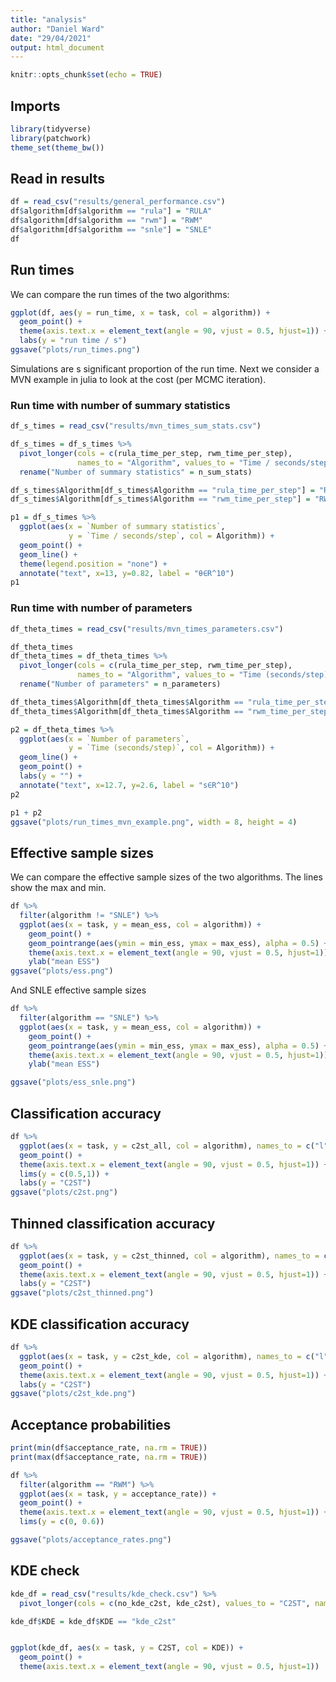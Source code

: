 ```yaml
---
title: "analysis"
author: "Daniel Ward"
date: "29/04/2021"
output: html_document
---
```


```r
knitr::opts_chunk$set(echo = TRUE)
```

## Imports
```r
library(tidyverse)
library(patchwork)
theme_set(theme_bw())
```


## Read in results
```r
df = read_csv("results/general_performance.csv")
df$algorithm[df$algorithm == "rula"] = "RULA"
df$algorithm[df$algorithm == "rwm"] = "RWM"
df$algorithm[df$algorithm == "snle"] = "SNLE"
df
```


## Run times
We can compare the run times of the two algorithms:
```r
ggplot(df, aes(y = run_time, x = task, col = algorithm)) +
  geom_point() +
  theme(axis.text.x = element_text(angle = 90, vjust = 0.5, hjust=1)) +
  labs(y = "run time / s")
ggsave("plots/run_times.png")
```
Simulations are s significant proportion of the run time. Next we consider a MVN example in julia to look at the cost (per MCMC iteration).

### Run time with number of summary statistics
```r
df_s_times = read_csv("results/mvn_times_sum_stats.csv")

df_s_times = df_s_times %>%
  pivot_longer(cols = c(rula_time_per_step, rwm_time_per_step),
               names_to = "Algorithm", values_to = "Time / seconds/step") %>%
  rename("Number of summary statistics" = n_sum_stats)

df_s_times$Algorithm[df_s_times$Algorithm == "rula_time_per_step"] = "RULA"
df_s_times$Algorithm[df_s_times$Algorithm == "rwm_time_per_step"] = "RWM"

p1 = df_s_times %>%
  ggplot(aes(x = `Number of summary statistics`,
             y = `Time / seconds/step`, col = Algorithm)) +
  geom_point() +
  geom_line() +
  theme(legend.position = "none") +
  annotate("text", x=13, y=0.82, label = "θ∈R^10")
p1

```

### Run time with number of parameters
```r
df_theta_times = read_csv("results/mvn_times_parameters.csv")

df_theta_times
df_theta_times = df_theta_times %>%
  pivot_longer(cols = c(rula_time_per_step, rwm_time_per_step),
               names_to = "Algorithm", values_to = "Time (seconds/step)") %>%
  rename("Number of parameters" = n_parameters)

df_theta_times$Algorithm[df_theta_times$Algorithm == "rula_time_per_step"] = "RULA"
df_theta_times$Algorithm[df_theta_times$Algorithm == "rwm_time_per_step"] = "RWM"

p2 = df_theta_times %>%
  ggplot(aes(x = `Number of parameters`,
             y = `Time (seconds/step)`, col = Algorithm)) +
  geom_line() +
  geom_point() +
  labs(y = "") +
  annotate("text", x=12.7, y=2.6, label = "s∈R^10")
p2

```

```r
p1 + p2
ggsave("plots/run_times_mvn_example.png", width = 8, height = 4)
```

## Effective sample sizes
We can compare the effective sample sizes of the two algorithms. The lines show
the max and min.

```r
df %>%
  filter(algorithm != "SNLE") %>%
  ggplot(aes(x = task, y = mean_ess, col = algorithm)) +
    geom_point() +
    geom_pointrange(aes(ymin = min_ess, ymax = max_ess), alpha = 0.5) +
    theme(axis.text.x = element_text(angle = 90, vjust = 0.5, hjust=1)) +
    ylab("mean ESS")
ggsave("plots/ess.png")
```

And SNLE effective sample sizes
```r
df %>%
  filter(algorithm == "SNLE") %>%
  ggplot(aes(x = task, y = mean_ess, col = algorithm)) +
    geom_point() +
    geom_pointrange(aes(ymin = min_ess, ymax = max_ess), alpha = 0.5) +
    theme(axis.text.x = element_text(angle = 90, vjust = 0.5, hjust=1)) +
    ylab("mean ESS")

ggsave("plots/ess_snle.png")

```



## Classification accuracy
```r
df %>%
  ggplot(aes(x = task, y = c2st_all, col = algorithm), names_to = c("l")) +
  geom_point() + 
  theme(axis.text.x = element_text(angle = 90, vjust = 0.5, hjust=1)) +
  lims(y = c(0.5,1)) +
  labs(y = "C2ST")
ggsave("plots/c2st.png")
```

## Thinned classification accuracy
```r
df %>%
  ggplot(aes(x = task, y = c2st_thinned, col = algorithm), names_to = c("l")) +
  geom_point() + 
  theme(axis.text.x = element_text(angle = 90, vjust = 0.5, hjust=1)) +
  labs(y = "C2ST")
ggsave("plots/c2st_thinned.png")
```


## KDE classification accuracy
```r
df %>%
  ggplot(aes(x = task, y = c2st_kde, col = algorithm), names_to = c("l")) +
  geom_point() + 
  theme(axis.text.x = element_text(angle = 90, vjust = 0.5, hjust=1)) +
  labs(y = "C2ST")
ggsave("plots/c2st_kde.png")
```


## Acceptance probabilities
```r
print(min(df$acceptance_rate, na.rm = TRUE))
print(max(df$acceptance_rate, na.rm = TRUE))
```


```r
df %>%
  filter(algorithm == "RWM") %>%
  ggplot(aes(x = task, y = acceptance_rate)) +
  geom_point() +
  theme(axis.text.x = element_text(angle = 90, vjust = 0.5, hjust=1)) +
  lims(y = c(0, 0.6))

ggsave("plots/acceptance_rates.png")
```


## KDE check

```r
kde_df = read_csv("results/kde_check.csv") %>%
  pivot_longer(cols = c(no_kde_c2st, kde_c2st), values_to = "C2ST", names_to = "KDE")

kde_df$KDE = kde_df$KDE == "kde_c2st"


ggplot(kde_df, aes(x = task, y = C2ST, col = KDE)) +
  geom_point() +
  theme(axis.text.x = element_text(angle = 90, vjust = 0.5, hjust=1))


```

